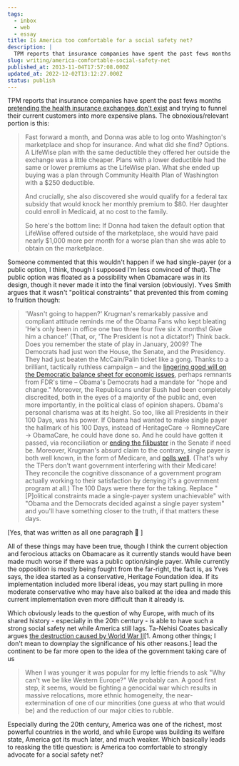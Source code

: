 ```yaml
---
tags:
  - inbox
  - web
  - essay
title: Is America too comfortable for a social safety net?
description: |
  TPM reports that insurance companies have spent the past fews months pretending the health insurance exchanges don’t exist and trying to funnel their current customers into more expensive plans. The obnoxious/relevant portion is this: Fast forward a month, and Donna was able to log onto Washington’s marketplace and shop for insurance. And what did she \[…]
slug: writing/america-comfortable-social-safety-net
published_at: 2013-11-04T17:57:08.000Z
updated_at: 2022-12-02T13:12:27.000Z
status: publish
---
```

TPM reports that insurance companies have spent the past fews months [pretending the health insurance exchanges don't exist](http://talkingpointsmemo.com/dc/insurance-companies-misleading-letters-obamacare) and trying to funnel their current customers into more expensive plans. The obnoxious/relevant portion is this:

> Fast forward a month, and Donna was able to log onto Washington's marketplace and shop for insurance. And what did she find? Options. A LifeWise plan with the same deductible they offered her outside the exchange was a little cheaper. Plans with a lower deductible had the same or lower premiums as the LifeWise plan. What she ended up buying was a plan through Community Health Plan of Washington with a \$250 deductible.
>
> And crucially, she also discovered she would qualify for a federal tax subsidy that would knock her monthly premium to \$80. Her daughter could enroll in Medicaid, at no cost to the family.
>
> So here's the bottom line: If Donna had taken the default option that LifeWise offered outside of the marketplace, she would have paid nearly \$1,000 more per month for a worse plan than she was able to obtain on the marketplace.

Someone commented that this wouldn't happen if we had single-payer (or a public option, I think, though I supposed I'm less convinced of that). The public option was floated as a possibility when Obamacare was in its design, though it never made it into the final version (obviously). Yves Smith argues that it wasn't "political constraints" that prevented this from coming to fruition though:

> 'Wasn't going to happen?' Krugman's remarkably passive and compliant attitude reminds me of the Obama Fans who kept bleating 'He's only been in office one two three four five six X months! Give him a chance!' (That, or, 'The President is not a dictator!') Think back. Does you remember the state of play in January, 2009? The Democrats had just won the House, the Senate, and the Presidency. They had just beaten the McCain/Palin ticket like a gong. Thanks to a brilliant, tactically ruthless campaign – and the [lingering good will on the Democratic balance sheet for economic issues](http://krugman.blogs.nytimes.com/2008/11/04/time-and-chance/), perhaps remnants from FDR's time – Obama's Democrats had a mandate for "hope and change." Moreover, the Republicans under Bush had been completely discredited, both in the eyes of a majority of the public and, even more importantly, in the political class of opinion shapers. Obama's personal charisma was at its height. So too, like all Presidents in their 100 Days, was his power. If Obama had wanted to make single payer the hallmark of his 100 Days, instead of HeritageCare -> RomneyCare -> ObamaCare, he could have done so. And he could have gotten it passed, via reconciliation or [ending the filibuster](http://www.nakedcapitalism.com/2012/07/the-obama-enablers-big-lie-we-never-had-the-votes.html) in the Senate if need be. Moreover, Krugman's absurd claim to the contrary, single payer is both well known, in the form of Medicare, and [polls well](http://www.medicareforall.org/pages/Chart_of_Americans_Support). (That's why the TPers don't want government interfering with their Medicare! They reconcile the cognitive dissonance of a government program actually working to their satisfaction by denying it's a government program at all.) The 100 Days were there for the taking. Replace "\[P]olitical constraints made a single-payer system unachievable" with "Obama and the Democrats decided against a single payer system" and you'll have something closer to the truth, if that matters these days.

\[Yes, that was written as all one paragraph 🙁 ]

All of these things may have been true, though I think the current objection and ferocious attacks on Obamacare as it currently stands would have been made much worse if there was a public option/single payer. While currently the opposition is mostly being fought from the far-right, the fact is, as Yves says, the idea started as a conservative, Heritage Foundation idea. If its implementation included more liberal ideas, you may start pulling in more moderate conservative who may have also balked at the idea and made this current implementation even more difficult than it already is.

Which obviously leads to the question of why Europe, with much of its shared history - especially in the 20th century - is able to have such a strong social safety net while America still lags. Ta-Nehisi Coates basically argues [the destruction caused by World War II](http://www.theatlantic.com/international/archive/2013/11/war-and-welfare-went-hand-in-hand/281107/)\[1. Among other things; I don't mean to downplay the significance of his other reasons.] lead the continent to be far more open to the idea of the government taking care of us

> When I was younger it was popular for my leftie friends to ask "Why can't we be like Western Europe?" We probably can. A good first step, it seems, would be fighting a genocidal war which results in massive relocations, more ethnic homogeneity, the near-extermination of one of our minorities (one guess at who that would be) and the reduction of our major cities to rubble.

Especially during the 20th century, America was one of the richest, most powerful countries in the world, and while Europe was building its welfare state, America got its much later, and much weaker. Which basically leads to reasking the title question: is America too comfortable to strongly advocate for a social safety net?
